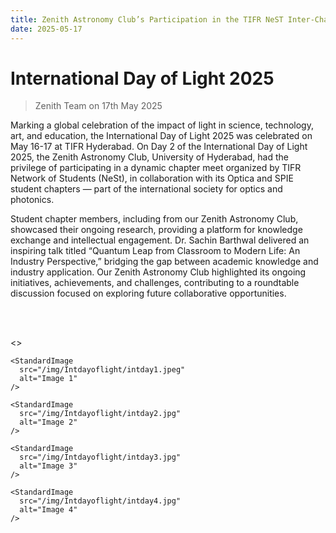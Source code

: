 ```yaml
---
title: Zenith Astronomy Club’s Participation in the TIFR NeST Inter-Chapter Meet
date: 2025-05-17
---
```



# International Day of Light 2025
> Zenith Team on 17th May 2025

Marking a global celebration of the impact of light in science, technology, art, and education, the International Day of Light 2025 was celebrated on May 16-17 at TIFR Hyderabad. On Day 2 of the International Day of Light 2025, the Zenith Astronomy Club, University of Hyderabad, had the privilege of participating in a dynamic chapter meet organized by TIFR Network of Students (NeSt), in collaboration with its Optica and SPIE student chapters — part of the international society for optics and photonics.

Student chapter members, including from our Zenith Astronomy Club, showcased their ongoing research, providing a platform for knowledge exchange and intellectual engagement. Dr. Sachin Barthwal delivered an inspiring talk titled “Quantum Leap from Classroom to Modern Life: An Industry Perspective,” bridging the gap between academic knowledge and industry application. Our Zenith Astronomy Club highlighted its ongoing initiatives, achievements, and challenges, contributing to a roundtable discussion focused on exploring future collaborative opportunities.

<HeraldButton link="https://herald.uohyd.ac.in/zenith-astronomy-clubs-participation-in-the-chapter-meet-international-day-of-light-2025/" />

<br></br>

<>
  <div className="grid grid-cols-2 gap-4 place-items-center">

    <StandardImage
      src="/img/Intdayoflight/intday1.jpeg"
      alt="Image 1"
    />

    <StandardImage
      src="/img/Intdayoflight/intday2.jpg"
      alt="Image 2"
    />

    <StandardImage
      src="/img/Intdayoflight/intday3.jpg"
      alt="Image 3"
    />

    <StandardImage
      src="/img/Intdayoflight/intday4.jpg"
      alt="Image 4"
    />


  </div>
</>
